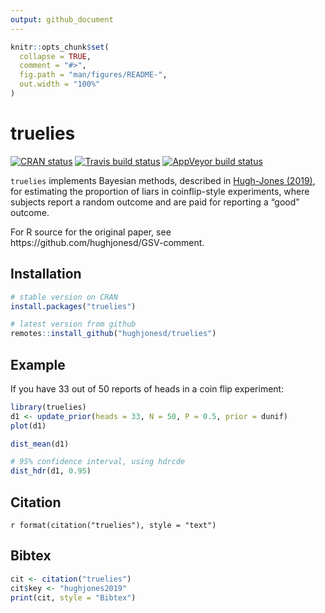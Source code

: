 ```yaml
---
output: github_document
---
```


<!-- README.md is generated from README.Rmd. Please edit that file -->

```r
knitr::opts_chunk$set(
  collapse = TRUE,
  comment = "#>",
  fig.path = "man/figures/README-",
  out.width = "100%"
)
```
# truelies

 [![CRAN status](https://www.r-pkg.org/badges/version/truelies)](https://cran.r-project.org/package=truelies)
[![Travis build status](https://travis-ci.org/hughjonesd/truelies.svg?branch=master)](https://travis-ci.org/hughjonesd/truelies)
[![AppVeyor build status](https://ci.appveyor.com/api/projects/status/github/hughjonesd/truelies?branch=master&svg=true)](https://ci.appveyor.com/project/hughjonesd/truelies)

`truelies` implements Bayesian methods, described in 
[Hugh-Jones (2019)](https://link.springer.com/article/10.1007/s40881-019-00069-x), 
for estimating the proportion of liars in coinflip-style experiments, where
subjects report a random outcome and are paid for reporting a "good" outcome.

For R source for the original paper, see https://github.com/hughjonesd/GSV-comment.

## Installation

``` r
# stable version on CRAN
install.packages("truelies")

# latest version from github
remotes::install_github("hughjonesd/truelies")
```

## Example

If you have 33 out of 50 reports of heads in a coin flip experiment:

```r
library(truelies)
d1 <- update_prior(heads = 33, N = 50, P = 0.5, prior = dunif)
plot(d1)

dist_mean(d1)

# 95% confidence interval, using hdrcde
dist_hdr(d1, 0.95)
```

## Citation

`r format(citation("truelies"), style = "text")`

## Bibtex 

```r
cit <- citation("truelies")
cit$key <- "hughjones2019"
print(cit, style = "Bibtex")
```
